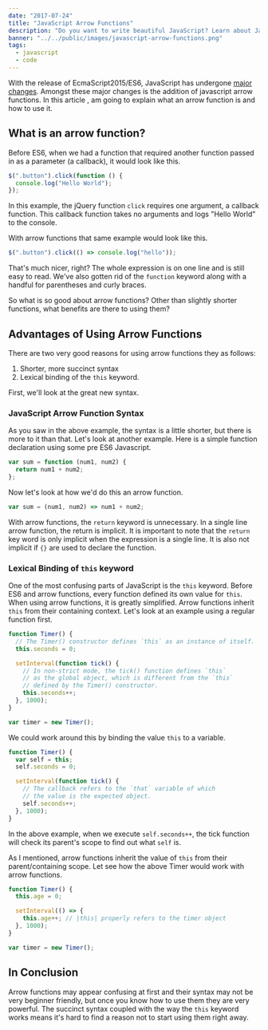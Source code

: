 ```yaml
---
date: "2017-07-24"
title: "JavaScript Arrow Functions"
description: "Do you want to write beautiful JavaScript? Learn about JavaScript Arrow functions and how to use them."
banner: "../../public/images/javascript-arrow-functions.png"
tags:
  - javascript
  - code
---
```


With the release of EcmaScript2015/ES6, JavaScript has undergone [major changes](/javascript-spread-operator/). Amongst these major changes is the addition of javascript arrow functions. In this article , am going to explain what an arrow function is and how to use it.

## What is an arrow function?

Before ES6, when we had a function that required another function passed in as a parameter (a callback), it would look like this.

```javascript
$(".button").click(function () {
  console.log("Hello World");
});
```

In this example, the jQuery function `click` requires one argument, a callback function. This callback function takes no arguments and logs "Hello World" to the console.

With arrow functions that same example would look like this.

```javascript
$(".button").click(() => console.log("hello"));
```

That's much nicer, right? The whole expression is on one line and is still easy to read. We've also gotten rid of the `function` keyword along with a handful for parentheses and curly braces.

So what is so good about arrow functions? Other than slightly shorter functions, what benefits are there to using them?

## Advantages of Using Arrow Functions

There are two very good reasons for using arrow functions they as follows:

1. Shorter, more succinct syntax
2. Lexical binding of the `this` keyword.

First, we'll look at the great new syntax.

### JavaScript Arrow Function Syntax

As you saw in the above example, the syntax is a little shorter, but there is more to it than that. Let's look at another example. Here is a simple function declaration using some pre ES6 Javascript.

```javascript
var sum = function (num1, num2) {
  return num1 + num2;
};
```

Now let's look at how we'd do this an arrow function.

```javascript
var sum = (num1, num2) => num1 + num2;
```

With arrow functions, the `return` keyword is unnecessary. In a single line arrow function, the return is implicit. It is important to note that the `return` key word is only implicit when the expression is a single line. It is also not implicit if `{}` are used to declare the function.

### Lexical Binding of `this` keyword

One of the most confusing parts of JavaScript is the `this` keyword. Before ES6 and arrow functions, every function defined its own value for `this`. When using arrow functions, it is greatly simplified. Arrow functions inherit `this` from their containing context. Let's look at an example using a regular function first.

```javascript
function Timer() {
  // The Timer() constructor defines `this` as an instance of itself.
  this.seconds = 0;

  setInterval(function tick() {
    // In non-strict mode, the tick() function defines `this`
    // as the global object, which is different from the `this`
    // defined by the Timer() constructor.
    this.seconds++;
  }, 1000);
}

var timer = new Timer();
```

We could work around this by binding the value `this` to a variable.

```javascript
function Timer() {
  var self = this;
  self.seconds = 0;

  setInterval(function tick() {
    // The callback refers to the `that` variable of which
    // the value is the expected object.
    self.seconds++;
  }, 1000);
}
```

In the above example, when we execute `self.seconds++`, the tick function will check its parent's scope to find out what `self` is.

As I mentioned, arrow functions inherit the value of `this` from their parent/containing scope. Let see how the above Timer would work with arrow functions.

```javascript
function Timer() {
  this.age = 0;

  setInterval(() => {
    this.age++; // |this| properly refers to the timer object
  }, 1000);
}

var timer = new Timer();
```

## In Conclusion

Arrow functions may appear confusing at first and their syntax may not be very beginner friendly, but once you know how to use them they are very powerful. The succinct syntax coupled with the way the `this` keyword works means it's hard to find a reason not to start using them right away.
